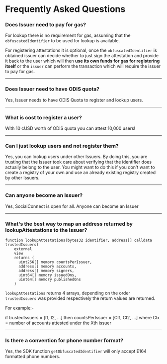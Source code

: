 # Frequently Asked Questions

### Does Issuer need to pay for gas?

For lookup there is no requirement for gas, assuming that the `obfuscatedIdentifier` to be used for lookup is available.

For registering attestations it is optional, once the `obfuscatedIdentifier` is obtained issuer can decide whether to just sign the attestation and provide it back to the user which will then **use its own funds for gas for registering itself** or the `issuer` can perform the transaction which will require the issuer to pay for gas.

---

### Does Issuer need to have ODIS quota?

Yes, Issuer needs to have ODIS Quota to register and lookup users.

---

### What is cost to register a user?

With 10 cUSD worth of ODIS quota you can attest 10,000 users!

---

### Can I just lookup users and not register them?

Yes, you can lookup users under other Issuers. By doing this, you are trusting that the Issuer took care about verifying that the identifier does actually belong to the user.
You might want to do this if you don't want to create a registry of your own and use an already existing registry created by other Issuers.

---

### Can anyone become an Issuer?

Yes, SocialConnect is open for all. Anyone can become an Issuer

---

### What's the best way to map an address returned by lookupAttestations to the issuer?

```solidity
function lookupAttestations(bytes32 identifier, address[] calldata trustedIssuers)
    external
    view
    returns (
      uint256[] memory countsPerIssuer,
      address[] memory accounts,
      address[] memory signers,
      uint64[] memory issuedOns,
      uint64[] memory publishedOns
    )
```

`lookupAttestations` returns 4 arrays, depending on the order `trustedIssuers` was provided respectively the return values are returned.

For example:-

if trustedIssuers = [I1, I2, ...] then countsPerIssuer = [CI1, CI2, ...] where CIx = number of accounts attested under the Xth issuer

---

### Is there a convention for phone number format?

Yes, the SDK function `getObfuscatedIdentifier` will only accept E164 formatted phone numbers.
